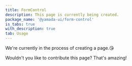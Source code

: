 ```yaml
---
title: FormControl
description: This page is currently being created.
package_name: '@yamada-ui/form-control'
is_tabs: true
with_description: true
tab: Usage
---
```


We're currently in the process of creating a page.😘

Wouldn't you like to contribute this page? That's amazing!
